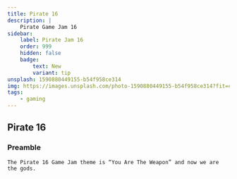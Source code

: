 ```yaml
---
title: Pirate 16
description: |
    Pirate Game Jam 16
sidebar:
    label: Pirate Jam 16
    order: 999
    hidden: false
    badge:
        text: New
        variant: tip
unsplash: 1590880449155-b54f958ce314
img: https://images.unsplash.com/photo-1590880449155-b54f958ce314?fit=crop&w=1400&h=700&q=75
tags:
    - gaming
---
```


## Pirate 16

### Preamble

    The Pirate 16 Game Jam theme is “You Are The Weapon” and now we are the gods.

